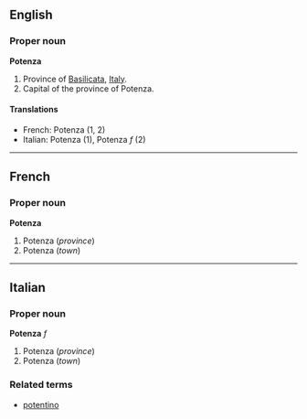 ==English==

===Proper noun===
'''Potenza'''
{{wikipedia}}

#Province of [[Basilicata]], [[Italy]].
#Capital of the province of Potenza.

====Translations====

*French: Potenza (1, 2)
*Italian: Potenza (1), Potenza ''f'' (2)

----

==French==

===Proper noun===
'''Potenza'''

#Potenza (''province'')
#Potenza (''town'')

----

==Italian==
===Proper noun===
'''Potenza''' ''f''

#Potenza (''province'')
#Potenza (''town'')

===Related terms===
*[[potentino]]